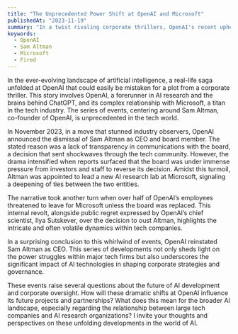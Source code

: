 ```yaml
---
title: "The Unprecedented Power Shift at OpenAI and Microsoft"
publishedAt: "2023-11-19"
summary: "In a twist rivaling corporate thrillers, OpenAI's recent upheaval, involving the dismissal and dramatic return of CEO Sam Altman, has shaken the tech world. This saga, intertwining OpenAI's future with Microsoft's strategic moves, not only highlights intense power dynamics within AI giants but also signals a new era in AI governance and tech partnerships."
keywords:
  - OpenAI
  - Sam Altman
  - Microsoft
  - Fired
---
```


In the ever-evolving landscape of artificial intelligence, a real-life saga unfolded at OpenAI that could easily be mistaken for a plot from a corporate thriller. This story involves OpenAI, a forerunner in AI research and the brains behind ChatGPT, and its complex relationship with Microsoft, a titan in the tech industry. The series of events, centering around Sam Altman, co-founder of OpenAI, is unprecedented in the tech world.

In November 2023, in a move that stunned industry observers, OpenAI announced the dismissal of Sam Altman as CEO and board member. The stated reason was a lack of transparency in communications with the board, a decision that sent shockwaves through the tech community. However, the drama intensified when reports surfaced that the board was under immense pressure from investors and staff to reverse its decision. Amidst this turmoil, Altman was appointed to lead a new AI research lab at Microsoft, signaling a deepening of ties between the two entities.

The narrative took another turn when over half of OpenAI’s employees threatened to leave for Microsoft unless the board was replaced. This internal revolt, alongside public regret expressed by OpenAI’s chief scientist, Ilya Sutskever, over the decision to oust Altman, highlights the intricate and often volatile dynamics within tech companies.

In a surprising conclusion to this whirlwind of events, OpenAI reinstated Sam Altman as CEO. This series of developments not only sheds light on the power struggles within major tech firms but also underscores the significant impact of AI technologies in shaping corporate strategies and governance.

These events raise several questions about the future of AI development and corporate oversight. How will these dramatic shifts at OpenAI influence its future projects and partnerships? What does this mean for the broader AI landscape, especially regarding the relationship between large tech companies and AI research organizations? I invite your thoughts and perspectives on these unfolding developments in the world of AI.
